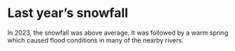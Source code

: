 

# Last year’s snowfall

In 2023, the snowfall was above average.
It was followed by a warm spring which caused
flood conditions in many of the nearby rivers.

